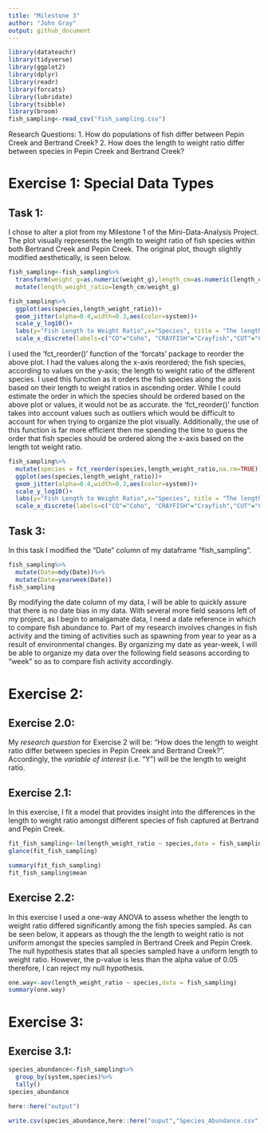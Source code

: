 ```yaml
---
title: "Milestone 3"
author: "John Gray"
output: github_document
---
```

```r
library(datateachr)
library(tidyverse)
library(ggplot2)
library(dplyr)
library(readr)
library(forcats)
library(lubridate)
library(tsibble)
library(broom)
fish_sampling<-read_csv("fish_sampling.csv")
```
Research Questions: 
  1. How do populations of fish differ between Pepin Creek and Bertrand Creek?
  2. How does the length to weight ratio differ between species in Pepin Creek and Bertrand Creek?

# Exercise 1: Special Data Types 
## Task 1: 
 I chose to alter a plot from my Milestone 1 of the Mini-Data-Analysis Project. The plot visually represents the length to weight ratio of fish species within both Bertrand Creek and Pepin Creek. The original plot, though slightly modified aesthetically, is seen below. 
```r
fish_sampling<-fish_sampling%>%
  transform(weight_g=as.numeric(weight_g),length_cm=as.numeric(length_cm))%>%
  mutate(length_weight_ratio=length_cm/weight_g)

fish_sampling%>%
  ggplot(aes(species,length_weight_ratio))+
  geom_jitter(alpha=0.4,width=0.3,aes(color=system))+
  scale_y_log10()+
  labs(y="Fish Length to Weight Ratio",x="Species", title = "The length to weight ratio of fish species within Bertrand Creek and Pepin Creek")+
  scale_x_discrete(labels=c("CO"="Coho", "CRAYFISH"="Crayfish","CUT"="Cutthroat","RBT"="Steelhead", "LAMP"= "Lamprey","STK"="Stickleback","DAC"="Dace","TROUT"="Trout sp."))
```
I used the 'fct_reorder()' function of the 'forcats' package to reorder the above plot. I had the values along the x-axis reordered; the fish species, according to values on the y-axis; the length to weight ratio of the different species. I used this function as it orders the fish species along the axis based on their length to weight ratios in ascending order. While I could estimate the order in which the species should be ordered based on the above plot or values, it would not be as accurate. the 'fct_reorder()' function takes into account values such as outliers which would be difficult to account for when trying to organize the plot visually. Additionally, the use of this function is far more efficient then me spending the time to guess the order that fish species should be ordered along the x-axis based on the length tot weight ratio. 
```r
fish_sampling%>%
  mutate(species = fct_reorder(species,length_weight_ratio,na.rm=TRUE))%>%
  ggplot(aes(species,length_weight_ratio))+
  geom_jitter(alpha=0.4,width=0.3,aes(color=system))+
  scale_y_log10()+
  labs(y="Fish Length to Weight Ratio",x="Species", title = "The length to weight ratio of fish species within Bertrand Creek and Pepin Creek")+
  scale_x_discrete(labels=c("CO"="Coho", "CRAYFISH"="Crayfish","CUT"="Cutthroat","RBT"="Steelhead", "LAMP"= "Lamprey","STK"="Stickleback","DAC"="Dace","TROUT"="Trout sp."))
```
## Task 3:
 In this task I modified the "Date" column of my dataframe "fish_sampling".
```r
fish_sampling%>%
  mutate(Date=mdy(Date))%>%
  mutate(Date=yearweek(Date))
fish_sampling
```
 By modifying the date column of my data, I will be able to quickly assure that there is no date bias in my data. With several more field seasons left of my project, as I begin to amalgamate data, I need a date reference in which to compare fish abundance to. Part of my research involves changes in fish activity and the timing of activities such as spawning from year to year as a result of environmental changes. By organizing my date as year-week, I will be able to organize my data over the following field seasons according to "week" so as to compare fish activity accordingly. 
 
# Exercise 2: 

## Exercise 2.0:
My *research question* for Exercise 2 will be: "How does the length to weight ratio differ between species in Pepin Creek and Bertrand Creek?". Accordingly, the *variable of interest* (i.e. "Y") will be the length to weight ratio. 

## Exercise 2.1:
In this exercise, I fit a model that provides insight into the differences in the length to weight ratio amongst different species of fish captured at Bertrand and Pepin Creek. 
```r
fit_fish_sampling<-lm(length_weight_ratio ~ species,data = fish_sampling)
glance(fit_fish_sampling)

summary(fit_fish_sampling)
fit_fish_sampling$mean
```

## Exercise 2.2:
In this exercise I used a one-way ANOVA to assess whether the length to weight ratio differed significantly among the fish species sampled. As can be seen below, it appears as though the the length to weight ratio is not uniform amongst the species sampled in Bertrand Creek and Pepin Creek. The null hypothesis states that all species sampled have a uniform length to weight ratio. However, the p-value is less than the alpha value of 0.05 therefore, I can reject my null hypothesis. 
```r
one.way<-aov(length_weight_ratio ~ species,data = fish_sampling)
summary(one.way)
```
# Exercise 3: 

## Exercise 3.1:
```r
species_abundance<-fish_sampling%>%
  group_by(system,species)%>%
  tally()
species_abundance

here::here("output")

write.csv(species_abundance,here::here("ouput","Species_Abundance.csv"))
```

